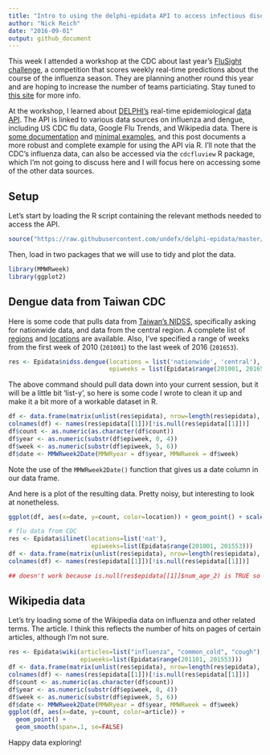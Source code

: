```yaml
---
title: "Intro to using the delphi-epidata API to access infectious disease data"
author: "Nick Reich"
date: "2016-09-01"
output: github_document
---
```


This week I attended a workshop at the CDC about last year's [FluSight challenge](https://predict.phiresearchlab.org/flu/index.html), a competition that scores weekly real-time predictions about the course of the influenza season. They are planning another round this year and are hoping to increase the number of teams particiating. Stay tuned to [this site](https://predict.phiresearchlab.org/flu/index.html) for more info.   

At the workshop, I learned about [DELPHI's](http://delphi.midas.cs.cmu.edu/) real-time epidemiological [data API](https://github.com/undefx/delphi-epidata). The API is linked to various data sources on influenza and dengue, including US CDC flu data, Google Flu Trends, and Wikipedia data. There is [some documentation](https://github.com/undefx/delphi-epidata#the-api) and [minimal examples](https://github.com/undefx/delphi-epidata#code-samples), and this post documents a more robust and complete example for using the API via R. I'll note that the CDC's influenza data, can also be accessed via the `cdcfluview` R package, which I'm not going to discuss here and I will focus here on accessing some of the other data sources.

## Setup

Let's start by loading the R script containing the relevant methods needed to access the API.
```r
source("https://raw.githubusercontent.com/undefx/delphi-epidata/master/code/delphi_epidata.R")
```

Then, load in two packages that we will use to tidy and plot the data.
```r
library(MMWRweek)
library(ggplot2)
```

## Dengue data from Taiwan CDC

Here is some code that pulls data from [Taiwan's NIDSS](http://nidss.cdc.gov.tw/en/), specifically asking for nationwide data, and data from the central region. A complete list of [regions](https://github.com/undefx/delphi-epidata/blob/master/labels/nidss_regions.txt) and [locations](https://github.com/undefx/delphi-epidata/blob/master/labels/nidss_locations.txt) are available. Also, I've specified a range of weeks from the first week of 2010 (`201001`) to the last week of 2016 (`201653`).

```r
res <- Epidata$nidss.dengue(locations = list('nationwide', 'central'), 
                            epiweeks = list(Epidata$range(201001, 201653)))
```

The above command should pull data down into your current session, but it will be a little bit 'list-y', so here is some code I wrote to clean it up and make it a bit more of a workable dataset in R.
```r
df <- data.frame(matrix(unlist(res$epidata), nrow=length(res$epidata), byrow=T))
colnames(df) <- names(res$epidata[[1]])[!is.null(res$epidata[[1]])]
df$count <- as.numeric(as.character(df$count))
df$year <- as.numeric(substr(df$epiweek, 0, 4))
df$week <- as.numeric(substr(df$epiweek, 5, 6))
df$date <- MMWRweek2Date(MMWRyear = df$year, MMWRweek = df$week)
```
Note the use of the `MMWRweek2Date()` function that gives us a date column in our data frame.

And here is a plot of the resulting data. Pretty noisy, but interesting to look at nonetheless.
```r
ggplot(df, aes(x=date, y=count, color=location)) + geom_point() + scale_y_log10()
```



```r
# flu data from CDC
res <- Epidata$ilinet(locations=list('nat'), 
                       epiweeks=list(Epidata$range(201001, 201553)))
df <- data.frame(matrix(unlist(res$epidata), nrow=length(res$epidata), byrow=T))
colnames(df) <- names(res$epidata[[1]])[!is.null(res$epidata[[1]])]

## doesn't work because is.null(res$epidata[[1]]$num_age_2) is TRUE so that column is dropped
```

## Wikipedia data
Let's try loading some of the Wikipedia data on influenza and other related terms. The article. I think this reflects the number of hits on pages of certain articles, although I'm not sure.
```r
res <- Epidata$wiki(articles=list("influenza", "common_cold", "cough"),
                    epiweeks=list(Epidata$range(201101, 201553)))
df <- data.frame(matrix(unlist(res$epidata), nrow=length(res$epidata), byrow=T))
colnames(df) <- names(res$epidata[[1]])[!is.null(res$epidata[[1]])]
df$count <- as.numeric(as.character(df$count))
df$year <- as.numeric(substr(df$epiweek, 0, 4))
df$week <- as.numeric(substr(df$epiweek, 5, 6))
df$date <- MMWRweek2Date(MMWRyear = df$year, MMWRweek = df$week)
ggplot(df, aes(x=date, y=count, color=article)) + 
  geom_point() + 
  geom_smooth(span=.1, se=FALSE)
```

Happy data exploring!
